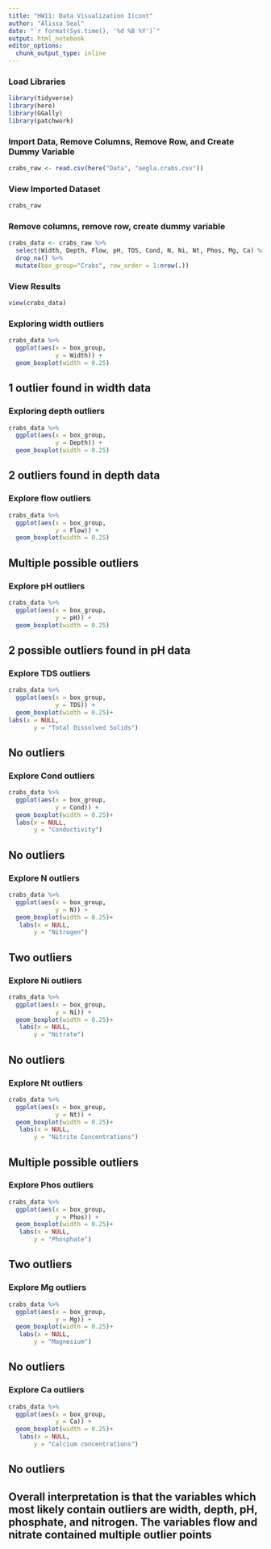```yaml
---
title: "HW11: Data Visualization I(cont"
author: "Alissa Seal"
date: "`r format(Sys.time(), '%d %B %Y')`"
output: html_notebook
editor_options: 
  chunk_output_type: inline
---
```


### Load Libraries
```r
library(tidyverse)
library(here)
library(GGally)
library(patchwork)
```

### Import Data, Remove Columns, Remove Row, and Create Dummy Variable

```r
crabs_raw <- read.csv(here("Data", "aegla.crabs.csv"))
```

### View Imported Dataset
```r
crabs_raw
```

### Remove columns, remove row, create dummy variable
```r
crabs_data <- crabs_raw %>%
  select(Width, Depth, Flow, pH, TDS, Cond, N, Ni, Nt, Phos, Mg, Ca) %>%
  drop_na() %>%
  mutate(box_group="Crabs", row_order = 1:nrow(.))
```

### View Results
```r
view(crabs_data)
```

### Exploring width outliers
```r
crabs_data %>% 
  ggplot(aes(x = box_group, 
             y = Width)) +
  geom_boxplot(width = 0.25)

```

## 1 outlier found in width data

### Exploring depth outliers
```r
crabs_data %>% 
  ggplot(aes(x = box_group, 
             y = Depth)) +
  geom_boxplot(width = 0.25)
```

## 2 outliers found in depth data

### Explore flow outliers
```r
crabs_data %>% 
  ggplot(aes(x = box_group, 
             y = Flow)) +
  geom_boxplot(width = 0.25)
```

## Multiple possible outliers

### Explore pH outliers
```r
crabs_data %>% 
  ggplot(aes(x = box_group, 
             y = pH)) +
  geom_boxplot(width = 0.25)
```

## 2 possible outliers found in pH data

### Explore TDS outliers
```r
crabs_data %>% 
  ggplot(aes(x = box_group, 
             y = TDS)) +
  geom_boxplot(width = 0.25)+
labs(x = NULL,
       y = "Total Dissolved Solids")
```

## No outliers

### Explore Cond outliers
```r
crabs_data %>% 
  ggplot(aes(x = box_group, 
             y = Cond)) +
  geom_boxplot(width = 0.25)+
  labs(x = NULL,
       y = "Conductivity")
```
## No outliers

### Explore N outliers
```r
crabs_data %>% 
  ggplot(aes(x = box_group, 
             y = N)) +
  geom_boxplot(width = 0.25)+
   labs(x = NULL,
       y = "Nitrogen")
```

## Two outliers

### Explore Ni outliers
```r
crabs_data %>% 
  ggplot(aes(x = box_group, 
             y = Ni)) +
  geom_boxplot(width = 0.25)+
   labs(x = NULL,
       y = "Nitrate")
```

## No outliers

### Explore Nt outliers
```r
crabs_data %>% 
  ggplot(aes(x = box_group, 
             y = Nt)) +
  geom_boxplot(width = 0.25)+
   labs(x = NULL,
       y = "Nitrite Concentrations")
```
## Multiple possible outliers

### Explore Phos outliers
```r
crabs_data %>% 
  ggplot(aes(x = box_group, 
             y = Phos)) +
  geom_boxplot(width = 0.25)+
   labs(x = NULL,
       y = "Phosphate")
```
## Two outliers

### Explore Mg outliers
```r
crabs_data %>% 
  ggplot(aes(x = box_group, 
             y = Mg)) +
  geom_boxplot(width = 0.25)+
   labs(x = NULL,
       y = "Magnesium")
```
## No outliers

### Explore Ca outliers
```r
crabs_data %>% 
  ggplot(aes(x = box_group, 
             y = Ca)) +
  geom_boxplot(width = 0.25)+
   labs(x = NULL,
       y = "Calcium concentrations")
```
## No outliers

## Overall interpretation is that the variables which most likely contain outliers are width, depth, pH, phosphate, and nitrogen. The variables flow and nitrate contained multiple outlier points







































               
               
               
               
               
               
               
               
               